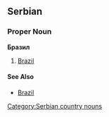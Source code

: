 ==Serbian==
===Proper Noun===
'''Бразил'''
#[[Brazil]]
====See Also====
*[[Brazil]]
[[Category:Serbian country nouns]]